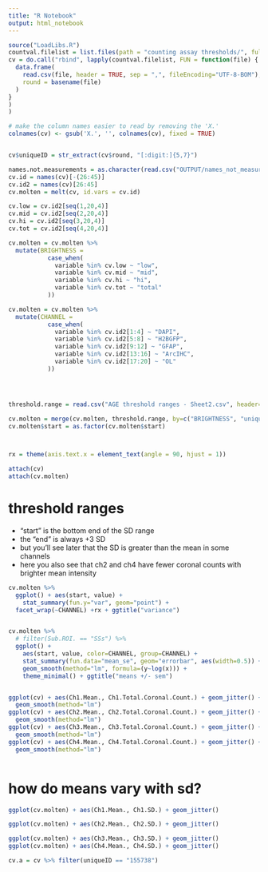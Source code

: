 ---
title: "R Notebook"
output: html_notebook
---


```{r}

source("LoadLibs.R")
countval.filelist = list.files(path = "counting assay thresholds/", full.names = TRUE)
cv = do.call("rbind", lapply(countval.filelist, FUN = function(file) {
  data.frame(
    read.csv(file, header = TRUE, sep = ",", fileEncoding="UTF-8-BOM"), 
    round = basename(file)
  )
}
)
)

# make the column names easier to read by removing the 'X.'
colnames(cv) <- gsub('X.', '', colnames(cv), fixed = TRUE)


cv$uniqueID = str_extract(cv$round, "[:digit:]{5,7}")

names.not.measurements = as.character(read.csv("OUTPUT/names_not_measurements.csv", header=T)$x)
cv.id = names(cv)[-(26:45)]
cv.id2 = names(cv)[26:45]
cv.molten = melt(cv, id.vars = cv.id)

cv.low = cv.id2[seq(1,20,4)]
cv.mid = cv.id2[seq(2,20,4)]
cv.hi = cv.id2[seq(3,20,4)]
cv.tot = cv.id2[seq(4,20,4)]

cv.molten = cv.molten %>%
  mutate(BRIGHTNESS = 
           case_when(
             variable %in% cv.low ~ "low",
             variable %in% cv.mid ~ "mid",
             variable %in% cv.hi ~ "hi",
             variable %in% cv.tot ~ "total"
           ))

cv.molten = cv.molten %>%
  mutate(CHANNEL = 
           case_when(
             variable %in% cv.id2[1:4] ~ "DAPI",
             variable %in% cv.id2[5:8] ~ "H2BGFP",
             variable %in% cv.id2[9:12] ~ "GFAP",
             variable %in% cv.id2[13:16] ~ "ArcIHC",
             variable %in% cv.id2[17:20] ~ "OL"
           ))




threshold.range = read.csv("AGE threshold ranges - Sheet2.csv", header=T)

cv.molten = merge(cv.molten, threshold.range, by=c("BRIGHTNESS", "uniqueID"))
cv.molten$start = as.factor(cv.molten$start)



rx = theme(axis.text.x = element_text(angle = 90, hjust = 1)) 

attach(cv)
attach(cv.molten)

```

# threshold ranges
- "start" is the bottom end of the SD range
- the "end" is always +3 SD
- but you'll see later that the SD is greater than the mean in some channels
- here you also see that ch2 and ch4 have fewer coronal counts with brighter mean intensity
```{r}
cv.molten %>%
  ggplot() + aes(start, value) +
    stat_summary(fun.y="var", geom="point") +
  facet_wrap(~CHANNEL) +rx + ggtitle("variance")


cv.molten %>%
  # filter(Sub.ROI. == "SSs") %>%
  ggplot() + 
    aes(start, value, color=CHANNEL, group=CHANNEL) +
    stat_summary(fun.data="mean_se", geom="errorbar", aes(width=0.5)) +
    geom_smooth(method="lm", formula=(y~log(x))) + 
    theme_minimal() + ggtitle("means +/- sem")


ggplot(cv) + aes(Ch1.Mean., Ch1.Total.Coronal.Count.) + geom_jitter() +
  geom_smooth(method="lm")
ggplot(cv) + aes(Ch2.Mean., Ch2.Total.Coronal.Count.) + geom_jitter() +
  geom_smooth(method="lm")
ggplot(cv) + aes(Ch3.Mean., Ch3.Total.Coronal.Count.) + geom_jitter() +
  geom_smooth(method="lm")
ggplot(cv) + aes(Ch4.Mean., Ch4.Total.Coronal.Count.) + geom_jitter() +
  geom_smooth(method="lm")



```


# how do means vary with sd?

```{r}

ggplot(cv.molten) + aes(Ch1.Mean., Ch1.SD.) + geom_jitter()

ggplot(cv.molten) + aes(Ch2.Mean., Ch2.SD.) + geom_jitter()

ggplot(cv.molten) + aes(Ch3.Mean., Ch3.SD.) + geom_jitter()
ggplot(cv.molten) + aes(Ch4.Mean., Ch4.SD.) + geom_jitter()
```

```{r}
cv.a = cv %>% filter(uniqueID == "155738")


```

